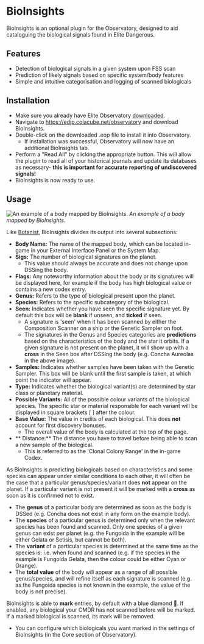 # BioInsights

BioInsights is an optional plugin for the Observatory, designed to aid cataloguing the biological signals found in Elite Dangerous.

## Features

  * Detection of biological signals in a given system upon FSS scan
  * Prediction of likely signals based on specific system/body features
  * Simple and intuitive categorisation and logging of scanned biologicals

## Installation

  * Make sure you already have Elite Observatory [downloaded](/release).
  * Navigate to https://edjp.colacube.net/observatory and download BioInsights.
  * Double-click on the downloaded .eop file to install it into Observatory.
    * If installation was successful, Observatory will now have an additional BioInsights tab.
  * Perform a "Read All" by clicking the appropriate button. This will allow the plugin to read all of your historical journals and update its databases as necessary- **this is important for accurate reporting of undiscovered signals!**
  * BioInsights is now ready to use.

## Usage


![An example of a body mapped by BioInsights.](/bioinsights-example.png)
*An example of a body mapped by BioInsights.*

Like [Botanist](/plugins/botanist), BioInsights divides its output into several subsections:

  * **Body Name:** The name of the mapped body, which can be located in-game in your External Interface Panel or the System Map.
  * **Sigs:** The number of biological signatures on the planet.
    * This value should always be accurate and does not change upon DSSing the body.
  * **Flags:** Any noteworthy information about the body or its signatures will be displayed here, for example if the body has high biological value or contains a new codex entry.
  * **Genus:** Refers to the type of biological present upon the planet.
  * **Species:** Refers to the specific subcategory of the biological.
  * **Seen:** Indicates whether you have seen the specific signature yet. By default this box will be **blank** if unseen, and **ticked** if seen.
    * A signature is 'seen' when it has been scanned by either the Composition Scanner on a ship or the Genetic Sampler on foot.
    * The signatures in the Genus and Species categories are **predictions** based on the characteristics of the body and the star it orbits. If a given signature is not present on the planet, it will show up with a **cross** in the Seen box after DSSing the body (e.g. Concha Aureolas in the above image).
  * **Samples:** Indicates whether samples have been taken with the Genetic Sampler. This box will be blank until the first sample is taken, at which point the indicator will appear.
  * **Type:** Indicates whether the biological variant(s) are determined by star class or planetary material.
  * **Possible Variants:** All of the possible colour variants of the biological species. The specific star or material responsible for each variant will be displayed in square brackets [ ] after the colour.
  * **Base Value:** The value in credits of each biological. This does **not** account for first discovery bonuses.
    * The overall value of the body is calculated at the top of the page.
  * ** Distance:** The distance you have to travel before being able to scan a new sample of the biological.
    * This is referred to as the 'Clonal Colony Range' in the in-game Codex.

As BioInsights is predicting biologicals based on characteristics and some species can appear under similar conditions to each other, it will often be the case that a particular genus/species/variant does **not** appear on the planet. If a particular variant is not present it will be marked with a **cross** as soon as it is confirmed not to exist.
  * The **genus** of a particular body are determined as soon as the body is DSSed (e.g. Concha does not exist in any form on the example body).
  * The **species** of a particular genus is determined only when the relevant species has been found and scanned. Only one species of a given genus can exist per planet (e.g. the Fungoida in the example will be either Gelata or Setisis, but cannot be both).
  * The **variant** of a particular species is determined at the same time as the species is: i.e. when found and scanned (e.g. if the species in the example is Fungoida Gelata, then the colour could be either Cyan or Orange).
  * The **total value** of the body will appear as a range of all possible genus/species, and will refine itself as each signature is scanned (e.g. as the Fungoida species is not known in the example, the value of the body is not precise).

BioInsights is able to **mark** entries, by default with a blue diamond 🔷. If enabled, any biological your CMDR has not scanned before will be marked. If a marked biological is scanned, its mark will be removed. 
  * You can configure which biologicals you want marked in the settings of BioInsights (in the Core section of Observatory).
